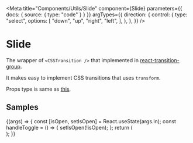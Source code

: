 
<Meta
  title="Components/Utils/Slide"
  component={Slide}
  parameters={{ docs: { source: { type: "code" } } }}
  argTypes={{
    direction: {
      control: {
        type: "select",
        options: [
          "down",
          "up",
          "right",
          "left",
        ],
      },
    },
  }}
/>

# Slide

The wrapper of `<CSSTransition />` that implemented in [react-transition-group](https://reactcommunity.org/react-transition-group).

It makes easy to implement CSS transitions that uses `transform`.

Props type is same as [this](https://reactcommunity.org/react-transition-group/transition#Transition-props).

## Samples

<Canvas>
  <Story
    name="example"
    args={{
      in: true,
      timeout: 300,
      direction: "down",
    }}
  >
    {(args) => {
      const [isOpen, setIsOpen] = React.useState(args.in);
      const handleToggle = () => {
        setIsOpen(!isOpen);
      };
      return (
        <Flex display="flex" flexDirection="column" alignItems="center">
          <Spacer pt={3} />
          <ToggleButton active={isOpen} onChange={handleToggle} />
          <Spacer pt={3} />
          <Slide {...args} in={isOpen}>
            <div
              style={{
                width: "100px",
                height: "100px",
                backgroundColor: "blue",
              }}
            />
          </Slide>
        </Flex>
      );
    }}
  </Story>
</Canvas>
